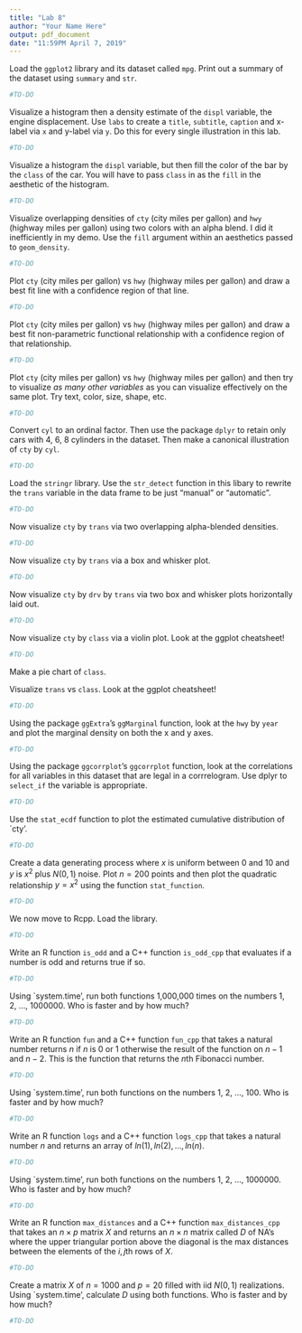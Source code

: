 ```yaml
---
title: "Lab 8"
author: "Your Name Here"
output: pdf_document
date: "11:59PM April 7, 2019"
---
```


Load the `ggplot2` library and its dataset called `mpg`. Print out a summary of the dataset using `summary` and `str`. 

```r
#TO-DO
```

Visualize a histogram then a density estimate of the `displ` variable, the engine displacement. Use `labs` to create a `title`, `subtitle`, `caption` and x-label via `x` and y-label via `y`. Do this for every single illustration in this lab. 

```r
#TO-DO
```


Visualize a histogram the `displ` variable, but then fill the color of the bar by the `class` of the car. You will have to pass `class` in as the `fill` in the aesthetic of the histogram. 

```r
#TO-DO
```

Visualize overlapping densities of `cty` (city miles per gallon) and `hwy` (highway miles per gallon) using two colors with an alpha blend. I did it inefficiently in my demo. Use the `fill` argument within an aesthetics passed to `geom_density`.

```r
#TO-DO
```

Plot `cty` (city miles per gallon) vs `hwy` (highway miles per gallon) and draw a best fit line with a confidence region of that line.

```r
#TO-DO
```

Plot `cty` (city miles per gallon) vs `hwy` (highway miles per gallon) and draw a best fit non-parametric functional relationship with a confidence region of that relationship.

```r
#TO-DO
```


Plot `cty` (city miles per gallon) vs `hwy` (highway miles per gallon) and then try to visualize *as many other variables* as you can visualize effectively on the same plot. Try text, color, size, shape, etc.

```r
#TO-DO
```


Convert `cyl` to an ordinal factor. Then use the package `dplyr` to retain only cars with 4, 6, 8 cylinders in the dataset. Then make a canonical illustration of `cty` by `cyl`.

```r
#TO-DO
```


Load the `stringr` library. Use the `str_detect` function in this libary to rewrite the `trans` variable in the data frame to be just "manual" or "automatic".

```r
#TO-DO
```

Now visualize `cty` by `trans` via two overlapping alpha-blended densities. 

```r
#TO-DO
```

Now visualize `cty` by `trans` via a box and whisker plot.

```r
#TO-DO
```


Now visualize `cty` by `drv` by `trans` via two box and whisker plots horizontally laid out.

```r
#TO-DO
```

Now visualize `cty` by `class` via a violin plot. Look at the ggplot cheatsheet!

```r
#TO-DO
```

Make a pie chart of `class`.

Visualize `trans` vs `class`. Look at the ggplot cheatsheet!

```r
#TO-DO
```

Using the package `ggExtra`'s `ggMarginal` function, look at the `hwy` by `year` and plot the marginal density on both the x and y axes.

```r
#TO-DO
```

Using the package `ggcorrplot`'s `ggcorrplot` function, look at the correlations for all variables in this dataset that are legal in a corrrelogram. Use dplyr to `select_if` the variable is appropriate.

```r
#TO-DO
```

Use the `stat_ecdf` function to plot the estimated cumulative distribution of `cty'.

```r
#TO-DO
```

Create a data generating process where $x$ is uniform between 0 and 10 and $y$ is $x^2$ plus $N(0,1)$ noise. Plot $n = 200$ points and then plot the quadratic relationship $y = x^2$ using the function `stat_function`.

```r
#TO-DO
```

We now move to Rcpp. Load the library.

```r
#TO-DO
```

Write an R function `is_odd` and a C++ function `is_odd_cpp` that evaluates if a number is odd and returns true if so.


```r
#TO-DO
```

Using `system.time', run both functions 1,000,000 times on the numbers 1, 2, ..., 1000000. Who is faster and by how much?

```r
#TO-DO
```

Write an R function `fun` and a C++ function `fun_cpp` that takes a natural number returns $n$ if $n$ is 0 or 1 otherwise the result of the function on $n - 1$ and $n - 2$. This is the function that returns the $n$th Fibonacci number.

```r
#TO-DO
```

Using `system.time', run both functions on the numbers 1, 2, ..., 100. Who is faster and by how much?

```r
#TO-DO
```

Write an R function `logs` and a C++ function `logs_cpp` that takes a natural number $n$ and returns an array of $ln(1), ln(2), ..., ln(n)$. 

```r
#TO-DO
```

Using `system.time', run both functions on the numbers 1, 2, ..., 1000000. Who is faster and by how much?

```r
#TO-DO
```

Write an R function `max_distances` and a C++ function `max_distances_cpp` that takes an $n \times p$ matrix $X$ and returns an $n \times n$ matrix called $D$ of NA's where the upper triangular portion above the diagonal is the max distances between the elements of the $i, j$th rows of $X$.


```r
#TO-DO
```

Create a matrix $X$ of $n = 1000$ and $p = 20$ filled with iid $N(0, 1)$ realizations. Using `system.time', calculate $D$ using both functions. Who is faster and by how much?

```r
#TO-DO
```





